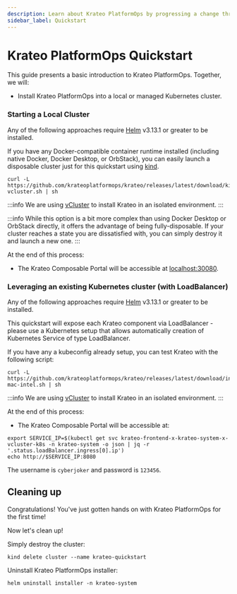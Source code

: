 ```yaml
---
description: Learn about Krateo PlatformOps by progressing a change through multiple stages in a Kubernetes cluster
sidebar_label: Quickstart
---
```



# Krateo PlatformOps Quickstart

This guide presents a basic introduction to Krateo PlatformOps. Together, we will:

* Install Krateo PlatformOps into a local or managed Kubernetes cluster.

### Starting a Local Cluster

Any of the following approaches require [Helm](https://helm.sh/docs/) v3.13.1 or
greater to be installed.

<Tabs groupId="local-cluster-start">
<TabItem value="kind" label="kind">

If you have any Docker-compatible container runtime installed (including native
Docker, Docker Desktop, or OrbStack), you can easily launch a disposable cluster
just for this quickstart using
[kind](https://kind.sigs.k8s.io/#installation-and-usage).

```shell
curl -L https://github.com/krateoplatformops/krateo/releases/latest/download/kind-vcluster.sh | sh
```
:::info
We are using [vCluster](https://github.com/loft-sh/vcluster/) to install Krateo in an isolated environment.
:::

:::info
While this option is a bit more complex than using Docker Desktop or OrbStack
directly, it offers the advantage of being fully-disposable. If your cluster
reaches a state you are dissatisfied with, you can simply destroy it and
launch a new one.
:::

At the end of this process:

* The Krateo Composable Portal will be accessible at [localhost:30080](https://localhost:30080).

</TabItem>
</Tabs>

### Leveraging an existing Kubernetes cluster (with LoadBalancer)

Any of the following approaches require [Helm](https://helm.sh/docs/) v3.13.1 or
greater to be installed.

<Tabs groupId="existing-cluster-start">
<TabItem value="install-mac-intel" label="install-mac-intel">

This quickstart will expose each Krateo component via LoadBalancer - please use a Kubernetes setup that allows automatically creation of Kubernetes Service of type LoadBalancer.

If you have any a kubeconfig already setup, you can test Krateo with the following script:

```shell
curl -L https://github.com/krateoplatformops/krateo/releases/latest/download/install-mac-intel.sh | sh
```

:::info
We are using [vCluster](https://github.com/loft-sh/vcluster/) to install Krateo in an isolated environment.
:::

At the end of this process:

* The Krateo Composable Portal will be accessible at:

```shell
export SERVICE_IP=$(kubectl get svc krateo-frontend-x-krateo-system-x-vcluster-k8s -n krateo-system -o json | jq -r '.status.loadBalancer.ingress[0].ip')
echo http://$SERVICE_IP:8080
```
</TabItem>
</Tabs>

The username is `cyberjoker` and password is `123456`.

## Cleaning up

Congratulations! You've just gotten hands on with Krateo PlatformOps for the first time!

Now let's clean up!

<Tabs groupId="cluster-delete">
<TabItem value="kind" label="kind">

Simply destroy the cluster:

```shell
kind delete cluster --name krateo-quickstart
```

</TabItem>
<TabItem value="install-mac-intel" label="install-mac-intel">

Uninstall Krateo PlatformOps installer:

```shell
helm uninstall installer -n krateo-system
```

</TabItem>
</Tabs>
